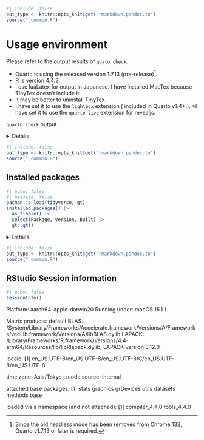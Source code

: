 ```r
#| include: false
out_type <- knitr::opts_knit$get("rmarkdown.pandoc.to")
source("_common.R")
```
# Usage environment {#sec-usage-environment }

Please refer to the output results of `quato check`.

* Quarto is using the released version 1.7.13 (pre-release)[^noteinstallversion].
* R is version 4.4.2.
* I use luaLatex for output in Japanese. I have installed MacTex because TinyTex doesn't include it.
* It may be better to uninstall TinyTex.
* I have set it to use the `lightbox` extension ( included in Quarto v1.4+.).
*I have set it to use the `quarto-live` extension for revealjs.

[^noteinstallversion]:Since the old headless mode has been removed from Chrome 132, Quarto v1.7.13 or later is required.

`quarto check` output

<details>

```.zsh
# Quarto check output
Quarto 1.7.13
[✓] Checking environment information...
      Quarto cache location: /Users/tk4o2ka/Library/Caches/quarto
[✓] Checking versions of quarto binary dependencies...
      Pandoc version 3.4.0: OK
      Dart Sass version 1.70.0: OK
      Deno version 1.46.3: OK
      Typst version 0.11.0: OK
[✓] Checking versions of quarto dependencies......OK
[✓] Checking Quarto installation......OK
      Version: 1.7.13
      Path: /Applications/quarto/bin

[✓] Checking tools....................OK
      Chromium: 869685
      TinyTeX: (not installed)

[✓] Checking LaTeX....................OK
      Using: Installation From Path
      Path: /usr/local/texlive/2024/bin/universal-darwin
      Version: 2024

[✓] Checking Chrome Headless....................OK
      Using: Chrome found on system
      Path: /Applications/Google Chrome.app/Contents/MacOS/Google Chrome
      Source: MacOS known location

[✓] Checking basic markdown render....OK

[✓] Checking Python 3 installation....OK
      Version: 3.13.2
      Path: /opt/homebrew/opt/python@3.13/bin/python3.13
      Jupyter: (None)

      Jupyter is not available in this Python installation.
      Install with python3 -m pip install jupyter

      There is an unactivated Python environment in .venv. Did you forget to activate it?

[✓] Checking R installation...........OK
      Version: 4.4.2
      Path: /Library/Frameworks/R.framework/Resources
      LibPaths:
        - /Library/Frameworks/R.framework/Versions/4.4-arm64/Resources/library
      knitr: 1.49
      rmarkdown: 2.29

[✓] Checking Knitr engine render......OK
```

</details>


```r
#| include: false
out_type <- knitr::opts_knit$get("rmarkdown.pandoc.to")
source("_common.R")
```
## Installed packages {#sec-installed-packages }

```.r
#| echo: false
#| message: false
pacman::p_load(tidyverse, gt)
installed.packages() |> 
  as_tibble() |> 
  select(Package, Version, Built) |> 
  gt::gt()
```

<details>
    
<summery>Package List</summery>
    
|Name|Version|Built|
|----|-------|-----|
|askpass|1.2.0|4.4.0|
|backports|1.4.1|4.4.0|
|base|4.4.0|4.4.0|
|base64enc|0.1-3|4.4.0|
|bigD|0.2.0|4.4.0|
|bit|4.0.5|4.4.0|
|bit64|4.0.5|4.4.0|
|bitops|1.0-7|4.4.0|
|blob|1.2.4|4.4.0|
|boot|1.3-30|4.4.0|
|brew|1.0-10|4.4.0|
|brio|1.1.5|4.4.0|
|broom|1.0.5|4.4.0|
|bslib|0.7.0|4.4.0|
|cachem|1.0.8|4.4.0|
|callr|3.7.6|4.4.0|
|cellranger|1.1.0|4.4.0|
|class|7.3-22|4.4.0|
|cli|3.6.2|4.4.0|
|clipr|0.8.0|4.4.0|
|cluster|2.1.6|4.4.0|
|codetools|0.2-20|4.4.0|
|collections|0.3.7|4.4.0|
|colorspace|2.1-0|4.4.0|
|commonmark|1.9.1|4.4.0|
|compiler|4.4.0|4.4.0|
|conflicted|1.2.0|4.4.0|
|cpp11|0.4.7|4.4.0|
|crayon|1.5.2|4.4.0|
|curl|5.2.1|4.4.0|
|cyclocomp|1.1.1|4.4.0|
|data.table|1.15.4|4.4.0|
|datasets|4.4.0|4.4.0|
|DBI|1.2.2|4.4.0|
|dbplyr|2.5.0|4.4.0|
|desc|1.4.3|4.4.0|
|digest|0.6.35|4.4.0|
|downlit|0.4.3|4.4.0|
|dplyr|1.1.4|4.4.0|
|dtplyr|1.3.1|4.4.0|
|ellipsis|0.3.2|4.4.0|
|evaluate|0.23|4.4.0|
|fansi|1.0.6|4.4.0|
|farver|2.1.1|4.4.0|
|fastmap|1.1.1|4.4.0|
|fontawesome|0.5.2|4.4.0|
|forcats|1.0.0|4.4.0|
|foreign|0.8-86|4.4.0|
|fs|1.6.4|4.4.0|
|gargle|1.5.2|4.4.0|
|generics|0.1.3|4.4.0|
|ggplot2|3.5.1|4.4.0|
|gitcreds|0.1.2|4.4.0|
|glue|1.7.0|4.4.0|
|googledrive|2.1.1|4.4.0|
|googlesheets4|1.1.1|4.4.0|
|graphics|4.4.0|4.4.0|
|grDevices|4.4.0|4.4.0|
|grid|4.4.0|4.4.0|
|gt|0.10.1|4.4.0|
|gtable|0.3.5|4.4.0|
|gtExtras|0.5.0|4.4.0|
|haven|2.5.4|4.4.0|
|highr|0.10|4.4.0|
|hms|1.1.3|4.4.0|
|htmltools|0.5.8.1|4.4.0|
|htmlwidgets|1.6.4|4.4.0|
|httr|1.4.7|4.4.0|
|ids|1.0.1|4.4.0|
|isoband|0.2.7|4.4.0|
|jquerylib|0.1.4|4.4.0|
|jsonlite|1.8.8|4.4.0|
|juicyjuice|0.1.0|4.4.0|
|kableExtra|1.4.0|4.4.0|
|KernSmooth|2.23-22|4.4.0|
|knitr|1.46|4.4.0|
|labeling|0.4.3|4.4.0|
|languageserver|0.3.16|4.4.0|
|lattice|0.22-6|4.4.0|
|lazyeval|0.2.2|4.4.0|
|lifecycle|1.0.4|4.4.0|
|lintr|3.1.2|4.4.0|
|lubridate|1.9.3|4.4.0|
|magrittr|2.0.3|4.4.0|
|markdown|1.12|4.4.0|
|MASS|7.3-60.2|4.4.0|
|Matrix|1.7-0|4.4.0|
|memoise|2.0.1|4.4.0|
|methods|4.4.0|4.4.0|
|mgcv|1.9-1|4.4.0|
|mime|0.12|4.4.0|
|modelr|0.1.11|4.4.0|
|munsell|0.5.1|4.4.0|
|nlme|3.1-164|4.4.0|
|nnet|7.3-19|4.4.0|
|nvimcom|0.9.42|4.4.0|
|openssl|2.1.2|4.4.0|
|pacman|0.5.1|4.4.0|
|paletteer|1.6.0|4.4.0|
|parallel|4.4.0|4.4.0|
|pillar|1.9.0|4.4.0|
|pkgbuild|1.4.4|4.4.0|
|pkgconfig|2.0.3|4.4.0|
|pkgload|1.3.4|4.4.0|
|prettyunits|1.2.0|4.4.0|
|prismatic|1.1.2|4.4.0|
|processx|3.8.4|4.4.0|
|progress|1.2.3|4.4.0|
|ps|1.7.6|4.4.0|
|purrr|1.0.2|4.4.0|
|R.cache|0.16.0|4.4.0|
|R.methodsS3|1.8.2|4.4.0|
|R.oo|1.26.0|4.4.0|
|R.utils|2.12.3|4.4.0|
|R6|2.5.1|4.4.0|
|ragg|1.3.0|4.4.0|
|rappdirs|0.3.3|4.4.0|
|RColorBrewer|1.1-3|4.4.0|
|Rcpp|1.0.12|4.4.0|
|reactable|0.4.4|4.4.0|
|reactR|0.5.0|4.4.0|
|readr|2.1.5|4.4.0|
|readxl|1.4.3|4.4.0|
|rematch|2.0.0|4.4.0|
|rematch2|2.1.2|4.4.0|
|remotes|2.5.0|4.4.0|
|reprex|2.1.0|4.4.0|
|rex|1.2.1|4.4.0|
|rlang|1.1.3|4.4.0|
|rmarkdown|2.26|4.4.0|
|roxygen2|7.3.1|4.4.0|
|rpart|4.1.23|4.4.0|
|rprojroot|2.0.4|4.4.0|
|rstudioapi|0.16.0|4.4.0|
|rvest|1.0.4|4.4.0|
|sass|0.4.9|4.4.0|
|scales|1.3.0|4.4.0|
|selectr|0.4-2|4.4.0|
|spatial|7.3-17|4.4.0|
|splines|4.4.0|4.4.0|
|stats|4.4.0|4.4.0|
|stats4|4.4.0|4.4.0|
|stringi|1.8.3|4.4.0|
|stringr|1.5.1|4.4.0|
|styler|1.10.3|4.4.0|
|survival|3.5-8|4.4.0|
|svglite|2.1.3|4.4.0|
|sys|3.4.2|4.4.0|
|systemfonts|1.0.6|4.4.0|
|tcltk|4.4.0|4.4.0|
|textshaping|0.3.7|4.4.0|
|tibble|3.2.1|4.4.0|
|tidyr|1.3.1|4.4.0|
|tidyselect|1.2.1|4.4.0|
|tidyverse|2.0.0|4.4.0|
|timechange|0.3.0|4.4.0|
|tinytex|0.50|4.4.0|
|tools|4.4.0|4.4.0|
|tzdb|0.4.0|4.4.0|
|utf8|1.2.4|4.4.0|
|utils|4.4.0|4.4.0|
|uuid|1.2-0|4.4.0|
|V8|4.4.2|4.4.0|
|vctrs|0.6.5|4.4.0|
|viridisLite|0.4.2|4.4.0|
|vroom|1.6.5|4.4.0|
|withr|3.0.0|4.4.0|
|xfun|0.43|4.4.0|
|xml2|1.3.6|4.4.0|
|xmlparsedata|1.0.5|4.4.0|
|yaml|2.3.8|4.4.0|

</details>





```r
#| include: false
out_type <- knitr::opts_knit$get("rmarkdown.pandoc.to")
source("_common.R")
```
## RStudio Session information {#sec-session-information }

```.r
#| echo: false
sessionInfo()
```

Platform: aarch64-apple-darwin20
Running under: macOS 15.1.1

Matrix products: default
BLAS:   /System/Library/Frameworks/Accelerate.framework/Versions/A/Frameworks/vecLib.framework/Versions/A/libBLAS.dylib 
LAPACK: /Library/Frameworks/R.framework/Versions/4.4-arm64/Resources/lib/libRlapack.dylib;  LAPACK version 3.12.0

locale:
[1] en_US.UTF-8/en_US.UTF-8/en_US.UTF-8/C/en_US.UTF-8/en_US.UTF-8

time zone: Asia/Tokyo
tzcode source: internal

attached base packages:
[1] stats     graphics  grDevices utils     datasets  methods   base     

loaded via a namespace (and not attached):
[1] compiler_4.4.0 tools_4.4.0   



